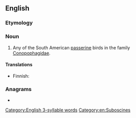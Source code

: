 ==English==
{{wikipedia}}

===Etymology===
{{compound|en|gnat|eater}}

===Noun===
{{en-noun}}

# Any of the South American [[passerine]] birds in the family [[Conopophagidae]].

====Translations====
{{trans-top|any of the South American passerine bird in the family Conopophagidae}}
* Finnish: {{t|fi|töpökkä}}
{{trans-mid}}
{{trans-bottom}}

===Anagrams===
* {{anagrams|en|a=aaeegnrtt|argentate}}

[[Category:English 3-syllable words]]
[[Category:en:Suboscines]]